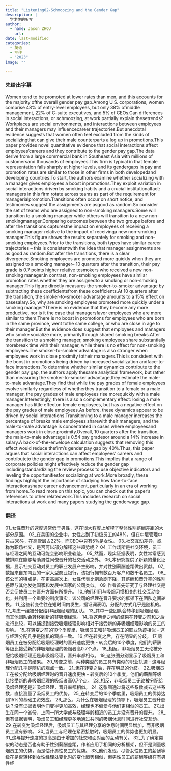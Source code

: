 ```yaml
---
title: "Listening02-Schmoozing and the Gender Gap"
description: |
  学术性的听写
author:
  - name: Jason ZHOU
    url: 
date: last-modified
categories:
  - 英语
  - 写作
  - "2023"
image: ""

---
```

### 先给出字幕
Women tend to be promoted at lower rates than men, and this accounts for the majority ofthe overall gender pay gap.Among U.S. corporations, women comprise 48% of entry-level employees, but only 38% ofmiddle management, 22% of C-suite executives, and 5% of CEOs.Can differences in social interactions, or schmoozing, at work partially explain thesetrends?Workplaces are social environments, and interactions between employees and their managers may influencecareer trajectories.But anecdotal evidence suggests that women often feel excluded from the kinds of socializingthat can give their male counterparts a leg up in promotions.This paper provides novel quantitative evidence that social interactions affect employees’careers and they contribute to the gender pay gap.The data derive from a large commercial bank in Southeast Asia with millions of customersand thousands of employees.This firm is typical in that female representation falls sharply at higher levels, and its gendergaps in pay and promotion rates are similar to those in other firms in both developedand developing countries.To start, the authors examine whether socializing with a manager gives employees a boost inpromotions.They exploit variation in social interactions driven by smoking habits and a crucial institutionalfact: managers in this firm rotate across teams as part of the requirement for managerialpromotion.Transitions often occur on short notice, and testimonies suggest the assignments are asgood as random.So consider the set of teams who are assigned to non-smoking managers.Some will transition to a smoking manager while others will transition to a new non-smokingmanager.Comparing outcomes between the two groups before and after the transitions capturesthe impact on employees of receiving a smoking manager relative to the impact of receivinga new non-smoking manager.This figure shows the results separately for smoking and non-smoking employees.Prior to the transitions, both types have similar career trajectories – this is consistentwith the idea that manager assignments are as good as random.But after the transitions, there is a clear divergence.Smoking employees are promoted more quickly when they are assigned to a smoking manager– 10 quarters after the transition, their pay grade is 0.7 points higher relative tosmokers who received a new non-smoking manager.In contrast, non-smoking employees have similar promotion rates whether they are assignedto a smoking or non-smoking manager.This figure directly measures the smoker-to-smoker advantage by subtracting these coefficientsfrom these coefficients.At 10 quarters after the transition, the smoker-to-smoker advantage amounts to a 15% effect on basesalary.So, why are smoking employees promoted more quickly under a smoking manager?There is no evidence that they become any more productive, nor is it the case that managersfavor employees who are more similar to them.There is no boost in promotions for employees who are born in the same province, went tothe same college, or who are close in age to their manager.But the evidence does suggest that employees and managers who smoke socialize more, primarilythrough shared smoking breaks.After the transition to a smoking manager, smoking employees share substantially morebreak time with their manager, while there is no effect for non-smoking employees.The smoker-to-smoker advantage is also stronger when employees work in close proximity totheir managers.This is consistent with the boost in promotions being driven by increased socialization andface-to-face interactions.To determine whether similar dynamics contribute to the gender pay gap, the authors apply thesame analytical framework, but rather than measuring the smoker-to-smoker advantage,they estimate the male-to-male advantage.They find that while the pay grades of female employees evolve similarly regardless of whetherthey transition to a female or a male manager, the pay grades of male employees rise morequickly with a male manager.Interestingly, there is also a complementary effect: losing a male manager has little effecton female employees, but has a negative effect on the pay grades of male employees.As before, these dynamics appear to be driven by social interactions.Transitioning to a male manager increases the percentage of breaks male employees sharewith their managers, and the male-to-male advantage is concentrated in cases where employeesand managers work in close proximity.Overall, 10 quarters after the transition, the male-to-male advantage is 0.54 pay gradesor around a 14% increase in salary.A back-of-the-envelope calculation suggests that removing this effect would reduce thefirm’s gender pay gap by 40%.Thus, this paper argues that social interactions can affect employees’ careers and contributeto the gender gap in promotions.This implies that a range of corporate policies might effectively reduce the gender gap includingstandardizing the review process to use objective indicators and leveling the opportunitiesfor socializing at work.More broadly, these findings highlight the importance of studying how face-to-face interactionsshape career advancement, particularly in an era of working from home.To read more on this topic, you can check out the paper’s references to other relatedwork.This includes research on social interactions at work and many papers studying the genderwage gap.

### 翻译
01_女性晋升的速度通常低于男性，这在很大程度上解释了整体性别薪酬差距的大部分原因。
02_在美国的企业中，女性占到了初级员工的48%，但在中层管理中只占38%，在高管层占22%，而CEO中只有5%是女性。
03_社交互动差异，或称为职场社交，是否可以部分解释这些趋势呢？
04_工作场所是社交环境，员工与经理之间的互动可能会影响职业轨迹。
05_然而，现实证据表明，女性常常感到被排除在能够帮助男性同僚晋升的社交活动之外。
06_本研究提供了新颖的量化证据，显示社交互动对员工的职业发展产生影响，并对性别薪酬差距做出贡献。
07_数据来自东南亚的一家大型商业银行，该银行拥有数百万客户和数千名员工。
08_该公司的特点是，在更高层次上，女性代表比例急剧下降，其薪酬和晋升率的性别差距与其他发达国家和发展中国家的公司类似。
09_作者首先研究了与经理社交是否会促使员工在晋升方面有所提升。
10_他们利用与吸烟习惯相关的社交互动变化，并利用一个重要的制度事实：该公司的经理在晋升要求的框架下在团队之间轮换。
11_这些转变往往在短时间内发生，据证词表明，分配的方式几乎是随机的。
12_考虑一组被分配给非吸烟经理的团队。
13_其中一些团队会转移到吸烟经理，而其他团队会转移到新的非吸烟经理。
14_将这两组之间的结果在转变之前和之后进行比较，可以捕捉到接受吸烟经理影响相对于接受新的非吸烟经理影响的员工的影响。
15_在转变之前的10个季度里，吸烟员工和非吸烟员工的职业轨迹相似 - 这与经理分配几乎是随机的观点一致。
16_但在转变之后，存在明显的分歧。
17_吸烟员工在被分配给吸烟经理时的晋升速度更快 - 转变后的10个季度，他们的薪酬等级比接受新的非吸烟经理的吸烟者高0.7个点。
18_相反，非吸烟员工无论被分配给吸烟经理还是非吸烟经理，晋升率都相似。
19_这张图分别显示了吸烟员工和非吸烟员工的结果。
20_转变之前，两种类型的员工具有类似的职业轨迹 - 这与经理分配几乎是随机的观点一致。
21_但在转变之后，存在明显的分歧。
22_吸烟员工在被分配给吸烟经理时的晋升速度更快 - 转变后的10个季度，他们的薪酬等级比接受新的非吸烟经理的吸烟者高0.7个点。
23_相反，非吸烟员工无论被分配给吸烟经理还是非吸烟经理，晋升率都相似。
24_这张图通过将这些系数减去这些系数，直接测量了吸烟员工的优势。
25_在转变后的10个季度里，吸烟员工的优势达到15%的基础工资效应。
26_那么，为什么在吸烟经理的领导下，吸烟员工晋升更快？没有证据表明他们变得更加高效，经理也不偏爱与他们更相似的员工。
27_出生在同一个省份、上同一所大学或与经理年龄相近的员工并没有晋升的提升。
28_但有证据表明，吸烟员工和经理更多地通过共同的吸烟休息时间进行社交互动。
29_在转变为吸烟经理后，吸烟员工与其经理分享的休息时间明显增加，而非吸烟员工没有影响。
30_当员工与经理在紧密接触时，吸烟员工的优势也更加明显。
31_这与提升速度的提高是由于增加的社交和面对面的互动有关。
32_为了确定类似的动态是否也有助于性别薪酬差距，作者应用了相同的分析框架，但不是测量吸烟员工的优势，而是估计男性员工的优势。
33_他们发现，尽管女性员工的薪酬等级在是否转移到女性经理处变化时的变化趋势相似，但男性员工的薪酬等级在有男性经